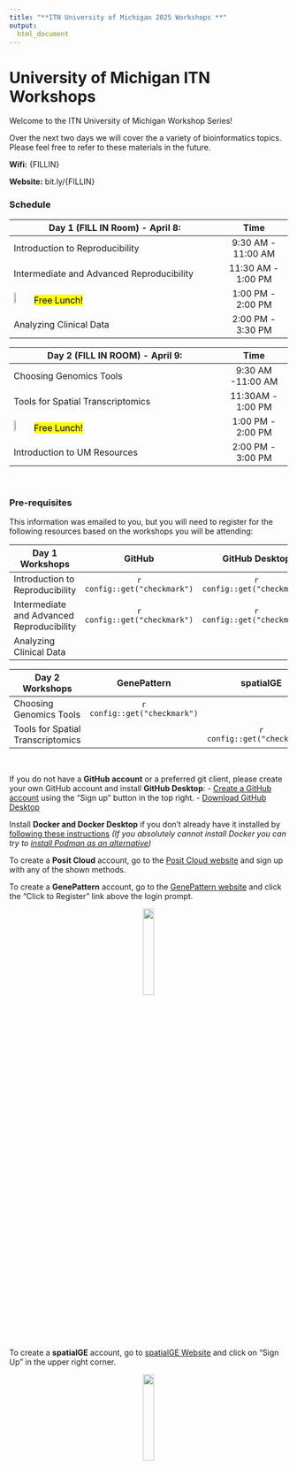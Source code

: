 ```yaml
---
title: "**ITN University of Michigan 2025 Workshops **"
output:
  html_document
---
```


# University of Michigan ITN Workshops

Welcome to the ITN University of Michigan Workshop Series!

Over the next two days we will cover the a variety of bioinformatics topics. Please feel free to refer to these materials in the future.

**Wifi:** {FILLIN}

**Website:** bit.ly/{FILLIN}

### **Schedule**


<div class = "myStyle" align = "center">

| Day 1 (FILL IN Room) - April 8:                                           | Time                   |  
|---------------------------------------------------------------------------|:----------------------:|
| Introduction to Reproducibility                                           | 9:30 AM - 11:00 AM     |  
| Intermediate and Advanced Reproducibility                                 | 11:30 AM - 1:00 PM     |  
| <img width="10%" src="resources/images/plate.png"><mark>Free Lunch!</mark>| 1:00 PM - 2:00 PM      |  
| Analyzing Clinical Data                                                   | 2:00 PM - 3:30 PM      |


| Day 2 (FILL IN ROOM) - April 9:                                           |  Time                  |
|---------------------------------------------------------------------------|:----------------------:|
| Choosing Genomics Tools                                                   | 9:30 AM -11:00 AM      |  
| Tools for Spatial Transcriptomics                                         | 11:30AM - 1:00 PM      |
| <img width="10%" src="resources/images/plate.png"><mark>Free Lunch!</mark>| 1:00 PM - 2:00 PM      |
| Introduction to UM Resources                                              | 2:00 PM - 3:00 PM      |

</div>

<br>

### **Pre-requisites**

This information was emailed to you, but you will need to register for the following resources based on the workshops you will be attending:


<div class = "myStyle" align = "center">

| Day 1 Workshops | GitHub | GitHub Desktop | Docker Desktop | PositCloud |
|----------|:------:|:--------------:|:--------------:|:----------:|
| Introduction to Reproducibility | `r  config::get("checkmark")` | `r  config::get("checkmark")` |  |  |
| Intermediate and Advanced Reproducibility | `r  config::get("checkmark")` | `r  config::get("checkmark")` | `r  config::get("checkmark")` |  |
| Analyzing Clinical Data |  |  |  | `r  config::get("checkmark")` |

| Day 2 Workshops |  GenePattern | spatialGE |
|-----------------|:------------:|:---------:|
| Choosing Genomics Tools | `r  config::get("checkmark")` |   |
| Tools for Spatial Transcriptomics|  | `r  config::get("checkmark")`|

</div>

<br>

If you do not have a **GitHub account** or a preferred git client, please create your own GitHub account and install **GitHub Desktop**:
  - [Create a GitHub account](https://github.com/) using the "Sign up" button in the top right.
  - [Download GitHub Desktop](https://desktop.github.com/download/)

Install **Docker and Docker Desktop** if you don’t already have it installed by [following these instructions](https://www.docker.com/get-started/) *(If you absolutely cannot install Docker you can try to [install Podman as an alternative](https://podman.io/docs/installation))*

To create a **Posit Cloud** account, go to the [Posit Cloud website](https://login.posit.cloud/register?redirect=https%3A%2F%2Fclient.login.posit.cloud%2Foauth%2Flogin%3Fshow_auth%3D0%26show_login%3D0) and sign up with any of the shown methods.

To create a **GenePattern** account, go to the [GenePattern website](https://cloud.genepattern.org/gp/) and click the "Click to Register" link above the login prompt.

<p align="center">
    <img width="20%" src="resources/images/gp_login.png" class="img_shad">
</p>

To create a **spatialGE** account, go to [spatialGE Website](https://spatialge.moffitt.org) and click on "Sign Up" in the upper right corner.

<p align="center" >
    <img width="20%" src="resources/images/spatialge_login.png" class="img_shad">
</p>

<!--
### Accessing Computational Resources for further practice or your research after the workshop

- **Galaxy**: The training link will no longer work, and you should use [usegalaxy.org](https://usegalaxy.org/) to access the platform.
- **Posit Cloud**: The workspace will be available until {FILL IN DATE}, otherwise, you could use the free version of PositCloud [https://posit.cloud/](https://posit.cloud/) to work with R in general (but does not have enough computing capacity to work with the data we used in our workshop). Alternatively, you could R/RStudio on your local machine or potentially on your institutional server.
- **GenePattern**:
- **spatialGE**: You can continue using the link [https://spatialge.moffitt.org/](https://spatialge.moffitt.org/) and can also use the R package: [https://github.com/FridleyLab/spatialGE](https://github.com/FridleyLab/spatialGE)
-->
